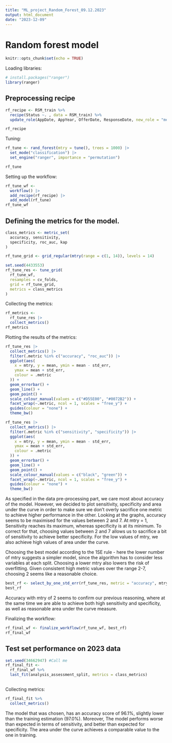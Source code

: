 ```yaml
---
title: "ML_project_Random_Forest_09.12.2023"
output: html_document
date: "2023-12-09"
---
```


# Random forest model 

```r
knitr::opts_chunk$set(echo = TRUE)
```

Loading libraries:

```r
# install.packages("ranger")
library(ranger)
```


## Preprocessing recipe


```r
rf_recipe <- RSM_train %>% 
  recipe(Status ~. , data = RSM_train) %>% 
  update_role(AppDate, AppYear, OfferDate, ResponseDate, new_role = "metadata")

rf_recipe
```

Tuning:
```r
rf_tune <- rand_forest(mtry = tune(), trees = 1000) |>
  set_mode("classification") |>
  set_engine("ranger", importance = "permutation")

rf_tune
```

Setting up the workflow:
```r
rf_tune_wf <-
  workflow() |>
  add_recipe(rf_recipe) |>
  add_model(rf_tune)
rf_tune_wf

```
## Defining the metrics for the model. 

```r
class_metrics <- metric_set(
  accuracy, sensitivity,
  specificity, roc_auc, kap
)
```

```r
rf_tune_grid <- grid_regular(mtry(range = c(1, 14)), levels = 14)

```


```r
set.seed(4433553)
rf_tune_res <- tune_grid(
  rf_tune_wf,
  resamples = cv_folds,
  grid = rf_tune_grid,
  metrics = class_metrics
)
```

Collecting the metrics:
```r
rf_metrics <-
  rf_tune_res |>
  collect_metrics()
rf_metrics
```


Plotting the results of the metrics:
```r
rf_tune_res |>
  collect_metrics() |>
  filter(.metric %in% c("accuracy", "roc_auc")) |>
  ggplot(aes(
    x = mtry, y = mean, ymin = mean - std_err,
    ymax = mean + std_err,
    colour = .metric
  )) +
  geom_errorbar() +
  geom_line() +
  geom_point() +
  scale_colour_manual(values = c("#D55E00", "#0072B2")) +
  facet_wrap(~.metric, ncol = 1, scales = "free_y") +
  guides(colour = "none") +
  theme_bw()
```

```r
rf_tune_res |>
  collect_metrics() |>
  filter(.metric %in% c("sensitivity", "specificity")) |>
  ggplot(aes(
    x = mtry, y = mean, ymin = mean - std_err,
    ymax = mean + std_err,
    colour = .metric
  )) +
  geom_errorbar() +
  geom_line() +
  geom_point() +
  scale_colour_manual(values = c("black", "green")) +
  facet_wrap(~.metric, ncol = 1, scales = "free_y") +
  guides(colour = "none") +
  theme_bw()
```
As specified in the data pre-processing part, we care most about accuracy of the model. However, we decided to plot sensitivity, specificity and area under the curve in order to make sure we don't overly sacrifice one metric to achieve higher performance in the other. Looking at the graphs, accuracy seems to be maximised for the values between 2 and 7. At mtry = 1, Sensitivity reaches its maximum, whereas specificity is at its minimum. To correct for that, choosing values between 2 and 7 allows us to sacrifice a bit of sensitivity to achieve better specificity. For the low values of mtry, we also achieve high values of area under the curve. 

Choosing the best model according to the 1SE rule - here the lower number of mtry suggests a simpler model, since the algorithm has to consider less variables at each split. Choosing a lower mtry also lowers the risk of overfitting. Given consistent high metric values over the range 2-7, choosing 2 seems like a reasonable choice. 
```r
best_rf <- select_by_one_std_err(rf_tune_res, metric = "accuracy", mtry)
best_rf
```
Accuracy with mtry of 2 seems to confirm our previous reasoning, where at the same time we are able to achieve both high sensitivity and specificity, as well as reasonable area under the curve measure. 

Finalizing the workflow:
```r
rf_final_wf <- finalize_workflow(rf_tune_wf, best_rf)
rf_final_wf
```
## Test set performance on 2023 data

```r
set.seed(34662947) #Call me 
rf_final_fit <- 
  rf_final_wf %>% 
  last_fit(analysis_assessment_split, metrics = class_metrics)
  
```

Collecting metrics:
```r
rf_final_fit %>% 
  collect_metrics()
```
The model that was chosen, has an accuracy score of 96.1%, slightly lower than the training estimation (97.0%). Moreover, The model performs worse than expected in terms of sensitivity, and better than expected for specificity. The area under the curve achieves a comparable value to the one in training.   


